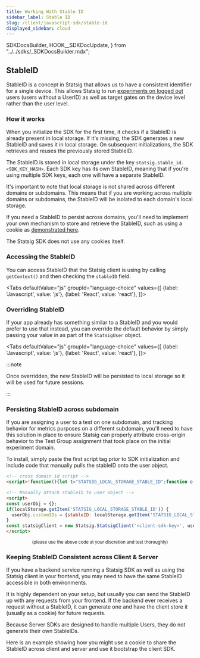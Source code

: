 ```yaml
---
title: Working With Stable ID
sidebar_label: Stable ID
slug: /client/javascript-sdk/stable-id
displayed_sidebar: cloud
---
```



  SDKDocsBuilder,
  HOOK__SDKDocUpdate,
} from "../../sdks/_SDKDocsBuilder.mdx";



## StableID

StableID is a concept in Statsig that allows us to have a consistent identifier for a single device. 
This allows Statsig to run [experiments on logged out](/guides/first-device-level-experiment) users (users without a UserID) 
as well as target gates on the device level rather than the user level.


### How it works

When you initialize the SDK for the first time, it checks if a StableID is already present in local storage. 
If it's missing, the SDK generates a new StableID and saves it in local storage. On subsequent initializations, 
the SDK retrieves and reuses the previously stored StableID.

The StableID is stored in local storage under the key `statsig.stable_id.<SDK_KEY_HASH>`. 
Each SDK key has its own StableID, meaning that if you're using multiple SDK keys, each one will have a separate StableID.

It's important to note that local storage is not shared across different domains or subdomains. 
This means that if you are working across multiple domains or subdomains, the StableID will be isolated to each domain's local storage.

If you need a StableID to persist across domains, you'll need to implement your own mechanism to store and retrieve the StableID, such as using a cookie as [demonstrated here](#persisting-stableid-across-subdomain). 

The Statsig SDK does not use any cookies itself.

### Accessing the StableID

You can access StableID that the Statsig client is using by calling `getContext()` and then checking the `stableID` field.

<Tabs
  defaultValue="js"
  groupId="language-choice"
  values={[
    {label: 'Javascript', value: 'js'},
    {label: 'React', value: 'react'},
  ]}>

  <TabItem value="js">

<GitHubEmbed url="https://raw.githubusercontent.com/statsig-io/js-client-monorepo/main/samples/react/src/samples/precomputed-client/sample-precomp-access-stable-id.tsx" />


  </TabItem>
  <TabItem value="react">

<GitHubEmbed url="https://raw.githubusercontent.com/statsig-io/js-client-monorepo/main/samples/react/src/samples/react-precomp/sample-react-precomp-access-stable-id.tsx" />


  </TabItem>
</Tabs>

### Overriding StableID

If your app already has something similar to a StableID and you would prefer to use that instead, 
you can override the default behavior by simply passing your value in as part of the `StatsigUser` object.


<Tabs
  defaultValue="js"
  groupId="language-choice"
  values={[
    {label: 'Javascript', value: 'js'},
    {label: 'React', value: 'react'},
  ]}>

  <TabItem value="js">

<GitHubEmbed url="https://raw.githubusercontent.com/statsig-io/js-client-monorepo/main/samples/react/src/samples/precomputed-client/sample-precomp-stable-id-overrride.tsx" />


  </TabItem>
  <TabItem value="react">

<GitHubEmbed url="https://raw.githubusercontent.com/statsig-io/js-client-monorepo/main/samples/react/src/samples/react-precomp/sample-react-stable-id-override.tsx" />


  </TabItem>
</Tabs>


:::note

Once overridden, the new StableID will be persisted to local storage so it will be used for future sessions.

:::

### Persisting StableID across subdomain

If you are assigning a user to a test on one subdomain, and tracking behavior for metrics purposes on a different subdomain, you'll need to have this solution in place to ensure Statsig can properly attribute cross-origin behavior to the Test Group assignment that took place on the initial experiment domain. 

To install, simply paste the first script tag prior to SDK initialization and include code that manually pulls the stableID onto the user object.

```html
<!-- cross domain id script -->
<script>!function(){let t="STATSIG_LOCAL_STORAGE_STABLE_ID";function e(){if(crypto&&crypto.randomUUID)return crypto.randomUUID();let t=()=>Math.floor(65536*Math.random()).toString(16).padStart(4,"0");return`${t()}${t()}-${t()}-4${t().substring(1)}-${t()}-${t()}${t()}${t()}`}let i=null,n=localStorage.getItem(t)||null;if(document.cookie.match(/statsiguuid=([\w-]+);?/)&&([,i]=document.cookie.match(/statsiguuid=([\w-]+);?/)),i&&n&&i===n);else if(i&&n&&i!==n)localStorage.setItem(t,i);else if(i&&!n)localStorage.setItem(t,i);else{let o=e();localStorage.setItem(t,o),function t(i){let n=new Date;n.setMonth(n.getMonth()+12);let o=window.location.host.split(".");o.length>2&&o.shift();let s=`.${o.join(".")}`;document.cookie=`statsiguuid=${i||e()};Expires=${n};Domain=${s};Path=/`}(o)}}();</script>

<!-- Manually attach stableID to user object -->
<script>
const userObj = {};
if(localStorage.getItem('STATSIG_LOCAL_STORAGE_STABLE_ID')) {
  userObj.customIDs = {stableID: localStorage.getItem('STATSIG_LOCAL_STORAGE_STABLE_ID')};
}
const statsigClient = new Statsig.StatsigClient('<client-sdk-key>', userObj, {/* OPTIONS */});
</script>
```
<center><small>(please use the above code at your discretion and test thoroughly)</small></center>

### Keeping StableID Consistent across Client & Server

If you have a backend service running a Statsig SDK as well as using the Statsig client in your frontend, 
you may need to have the same StableID accessible in both environments.

It is highly dependent on your setup, but usually you can send the StableID up with any requests from your frontend. 
If the backend ever receives a request without a StableID, it can generate one and have the client store it (usually as a cookie) for future requests.

Because Server SDKs are designed to handle multiple Users, they do not generate their own StableIDs.

Here is an example showing how you might use a cookie to share the StableID across client and server and use it bootstrap the client SDK.

<GitHubEmbed url="https://raw.githubusercontent.com/statsig-io/js-client-monorepo/main/samples/react/src/samples/precomputed-client/sample-precomp-bootstrap-full.tsx" />
